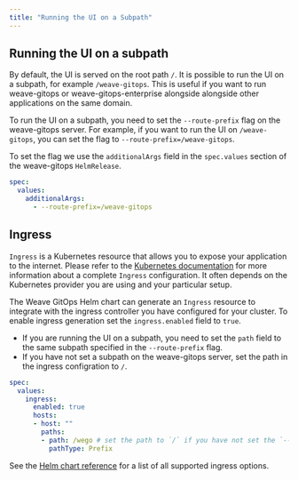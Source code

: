 ```yaml
---
title: "Running the UI on a Subpath"
---
```


## Running the UI on a subpath

By default, the UI is served on the root path `/`. It is possible to run the UI on a subpath, for example `/weave-gitops`.
This is useful if you want to run weave-gitops or weave-gitops-enterprise alongside alongside other applications on the same domain.

To run the UI on a subpath, you need to set the `--route-prefix` flag on the weave-gitops server.
For example, if you want to run the UI on `/weave-gitops`, you can set the flag to `--route-prefix=/weave-gitops`.

To set the flag we use the `additionalArgs` field in the `spec.values` section of the weave-gitops `HelmRelease`.

```yaml
spec:
  values:
    additionalArgs:
      - --route-prefix=/weave-gitops
```

## Ingress

`Ingress` is a Kubernetes resource that allows you to expose your application to the internet.
Please refer to the [Kubernetes documentation](https://kubernetes.io/docs/concepts/services-networking/ingress/)
for more information about a complete `Ingress` configuration. It often depends on the Kubernetes provider you are
using and your particular setup.

The Weave GitOps Helm chart can generate an `Ingress` resource to integrate with the ingress controller you have configured for your cluster.
To enable ingress generation set the `ingress.enabled` field to `true`.

- If you are running the UI on a subpath, you need to set the `path` field to the same subpath specified in the `--route-prefix` flag.
- If you have not set a subpath on the weave-gitops server, set the path in the ingress configration to `/`.

```yaml
spec:
  values:
    ingress:
      enabled: true
      hosts:
      - host: ""
        paths:
        - path: /wego # set the path to `/` if you have not set the `--route-prefix` flag 
          pathType: Prefix
```

See the [Helm chart reference](../references/helm-reference.md) for a list of all supported ingress options.